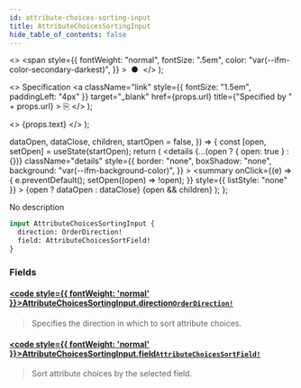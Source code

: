 ```yaml
---
id: attribute-choices-sorting-input
title: AttributeChoicesSortingInput
hide_table_of_contents: false
---
```


  <>
    <span
      style={{
        fontWeight: "normal",
        fontSize: ".5em",
        color: "var(--ifm-color-secondary-darkest)",
      }}
    >
      &nbsp;●&nbsp;
    </span>
  </>
);

  <>
    Specification
    <a
      className="link"
      style={{ fontSize: "1.5em", paddingLeft: "4px" }}
      target="\_blank"
      href={props.url}
      title={"Specified by " + props.url}
    >
      ⎘
    </a>
  </>
);

  <>
    <span className={props.class}>{props.text}</span>
  </>
);


  dataOpen,
  dataClose,
  children,
  startOpen = false,
}) => {
  const [open, setOpen] = useState(startOpen);
  return (
    <details
      {...(open ? { open: true } : {})}
      className="details"
      style={{
        border: "none",
        boxShadow: "none",
        background: "var(--ifm-background-color)",
      }}
    >
      <summary
        onClick={(e) => {
          e.preventDefault();
          setOpen((open) => !open);
        }}
        style={{ listStyle: "none" }}
      >
        {open ? dataOpen : dataClose}
      </summary>
      {open && children}
    </details>
  );
};

No description

```graphql
input AttributeChoicesSortingInput {
  direction: OrderDirection!
  field: AttributeChoicesSortField!
}
```

### Fields

#### [<code style={{ fontWeight: 'normal' }}>AttributeChoicesSortingInput.<b>direction</b></code>](#)<Bullet />[`OrderDirection!`](../../../api-reference/miscellaneous/enums/order-direction) <Badge class="badge badge--secondary" text="non-null"/> <Badge class="badge badge--secondary" text="enum"/>

> Specifies the direction in which to sort attribute choices.

#### [<code style={{ fontWeight: 'normal' }}>AttributeChoicesSortingInput.<b>field</b></code>](#)<Bullet />[`AttributeChoicesSortField!`](../../../api-reference/attributes/enums/attribute-choices-sort-field) <Badge class="badge badge--secondary" text="non-null"/> <Badge class="badge badge--secondary" text="enum"/>

> Sort attribute choices by the selected field.
